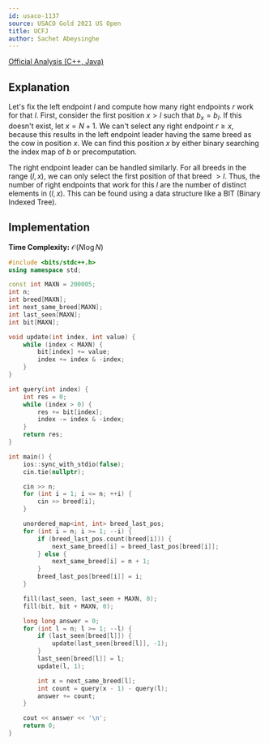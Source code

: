 ```yaml
---
id: usaco-1137
source: USACO Gold 2021 US Open
title: UCFJ
author: Sachet Abeysinghe
---
```


[Official Analysis (C++, Java)](https://usaco.org/current/data/sol_prob1_gold_open21.html)

## Explanation

Let's fix the left endpoint $l$ and compute how many right endpoints $r$ work for that $l$. First, consider the first position $x>l$ such that $b_x=b_l$. If this doesn't exist, let $x = N + 1$. We can't select any right endpoint $r \ge x$, because this results in the left endpoint leader having the same breed as the cow in position $x$. We can find this position $x$ by either binary searching the index map of $b$ or precomputation.

The right endpoint leader can be handled similarly. For all breeds in the range $(l, x)$, we can only select the first position of that breed $>l$. Thus, the number of right endpoints that work for this $l$ are the number of distinct elements in $(l, x)$. This can be found using a data structure like a BIT (Binary Indexed Tree).

## Implementation

**Time Complexity:** $\mathcal{O}(N\log N)$

<LanguageSection>
<CPPSection>

```cpp
#include <bits/stdc++.h>
using namespace std;

const int MAXN = 200005;
int n;
int breed[MAXN];
int next_same_breed[MAXN];
int last_seen[MAXN];
int bit[MAXN];

void update(int index, int value) {
    while (index < MAXN) {
        bit[index] += value;
        index += index & -index;
    }
}

int query(int index) {
    int res = 0;
    while (index > 0) {
        res += bit[index];
        index -= index & -index;
    }
    return res;
}

int main() {
    ios::sync_with_stdio(false);
    cin.tie(nullptr);

    cin >> n;
    for (int i = 1; i <= n; ++i) {
        cin >> breed[i];
    }

    unordered_map<int, int> breed_last_pos;
    for (int i = n; i >= 1; --i) {
        if (breed_last_pos.count(breed[i])) {
            next_same_breed[i] = breed_last_pos[breed[i]];
        } else {
            next_same_breed[i] = n + 1;
        }
        breed_last_pos[breed[i]] = i;
    }

    fill(last_seen, last_seen + MAXN, 0);
    fill(bit, bit + MAXN, 0);

    long long answer = 0;
    for (int l = n; l >= 1; --l) {
        if (last_seen[breed[l]]) {
            update(last_seen[breed[l]], -1);
        }
        last_seen[breed[l]] = l;
        update(l, 1);

        int x = next_same_breed[l];
        int count = query(x - 1) - query(l);
        answer += count;
    }

    cout << answer << '\n';
    return 0;
}
```

</CPPSection>
</LanguageSection>
